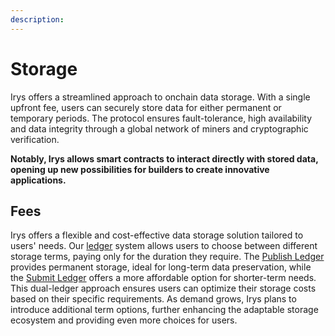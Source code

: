```yaml
---
description:
---
```


# Storage

Irys offers a streamlined approach to onchain data storage. With a single upfront fee, users can securely store data for either permanent or temporary periods. The protocol ensures fault-tolerance, high availability and data integrity through a global network of miners and cryptographic verification.

**Notably, Irys allows smart contracts to interact directly with stored data, opening up new possibilities for builders to create innovative applications.**

## Fees

Irys offers a flexible and cost-effective data storage solution tailored to users' needs. Our [ledger](/protocol/ledgers) system allows users to choose between different storage terms, paying only for the duration they require. The [Publish Ledger](/protocol/ledgers#permanent-data-publish-ledger) provides permanent storage, ideal for long-term data preservation, while the [Submit Ledger](protocol/ledgers#submit-ledger) offers a more affordable option for shorter-term needs. This dual-ledger approach ensures users can optimize their storage costs based on their specific requirements. As demand grows, Irys plans to introduce additional term options, further enhancing the adaptable storage ecosystem and providing even more choices for users.
